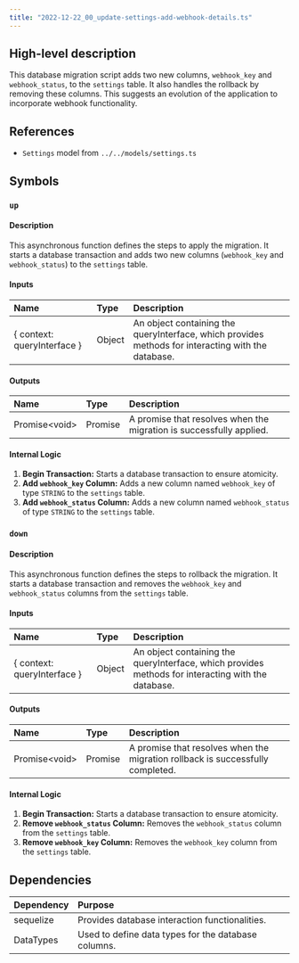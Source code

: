 ```yaml
---
title: "2022-12-22_00_update-settings-add-webhook-details.ts"
---
```


## High-level description
This database migration script adds two new columns, `webhook_key` and `webhook_status`, to the `settings` table. It also handles the rollback by removing these columns. This suggests an evolution of the application to incorporate webhook functionality.

## References
- `Settings` model from `../../models/settings.ts`

## Symbols
### `up`
#### Description
This asynchronous function defines the steps to apply the migration. It starts a database transaction and adds two new columns (`webhook_key` and `webhook_status`) to the `settings` table.

#### Inputs
| Name | Type | Description |
|:-----|:-----|:------------|
| \{ context: queryInterface \} | Object | An object containing the queryInterface, which provides methods for interacting with the database. |

#### Outputs
| Name | Type | Description |
|:-----|:-----|:------------|
| Promise&lt;void&gt; | Promise | A promise that resolves when the migration is successfully applied. |

#### Internal Logic
1. **Begin Transaction:** Starts a database transaction to ensure atomicity.
2. **Add `webhook_key` Column:** Adds a new column named `webhook_key` of type `STRING` to the `settings` table.
3. **Add `webhook_status` Column:** Adds a new column named `webhook_status` of type `STRING` to the `settings` table.

### `down`
#### Description
This asynchronous function defines the steps to rollback the migration. It starts a database transaction and removes the `webhook_key` and `webhook_status` columns from the `settings` table.

#### Inputs
| Name | Type | Description |
|:-----|:-----|:------------|
| \{ context: queryInterface \} | Object | An object containing the queryInterface, which provides methods for interacting with the database. |

#### Outputs
| Name | Type | Description |
|:-----|:-----|:------------|
| Promise&lt;void&gt; | Promise | A promise that resolves when the migration rollback is successfully completed. |

#### Internal Logic
1. **Begin Transaction:** Starts a database transaction to ensure atomicity.
2. **Remove `webhook_status` Column:** Removes the `webhook_status` column from the `settings` table.
3. **Remove `webhook_key` Column:** Removes the `webhook_key` column from the `settings` table.

## Dependencies
| Dependency | Purpose |
|:-----------|:--------|
| sequelize | Provides database interaction functionalities. |
| DataTypes | Used to define data types for the database columns. |
